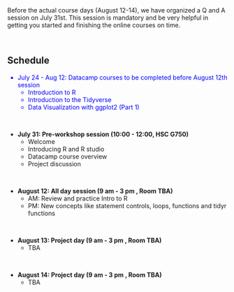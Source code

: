 <br>
<br>
<p>
Before the actual course days (August 12-14), we have organized a Q and A session on July 31st. This session is mandatory and be very helpful in getting you started and finishing the online courses on time. 

<br>
<p>


## Schedule

<font color="blue">

*  July 24 - Aug 12: Datacamp courses to be completed before August 12th session  
    + Introduction to R
    + Introduction to the Tidyverse
    + Data Visualization with ggplot2 (Part 1)

</font>

<br>

* <b>July 31: Pre-workshop session (10:00 - 12:00, HSC G750)</b>
    + Welcome
    + Introducing R and R studio
    + Datacamp course overview
    + Project discussion
    
<br>

* <b>August 12: All day session (9 am - 3 pm , Room TBA) </b>
    + AM: Review and practice Intro to R
    + PM: New concepts like statement controls, loops, functions and tidyr functions

<br>

* <b>August 13: Project day (9 am - 3 pm , Room TBA)</b>
    + TBA

<br>

* <b>August 14: Project day (9 am - 3 pm , Room TBA)</b>
    + TBA


